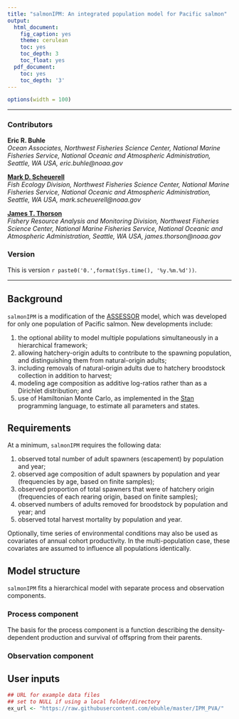 ```yaml
---
title: "salmonIPM: An integrated population model for Pacific salmon"
output:
  html_document:
    fig_caption: yes
    theme: cerulean
    toc: yes
    toc_depth: 3
    toc_float: yes
  pdf_document:
    toc: yes
    toc_depth: '3'
---
```


```r
options(width = 100)
```

***

### Contributors

__Eric R. Buhle__  
_Ocean Associates, Northwest Fisheries Science Center, National Marine Fisheries Service, National Oceanic and Atmospheric Administration, Seattle, WA USA, eric.buhle@noaa.gov_

[__Mark D. Scheuerell__](https://faculty.washington.edu/scheuerl/)  
_Fish Ecology Division, Northwest Fisheries Science Center, National Marine Fisheries Service, National Oceanic and Atmospheric Administration, Seattle, WA USA, mark.scheuerell@noaa.gov_

[__James T. Thorson__](https://sites.google.com/site/thorsonresearch/)  
_Fishery Resource Analysis and Monitoring Division, Northwest Fisheries Science Center, National Marine Fisheries Service, National Oceanic and Atmospheric Administration, Seattle, WA USA, james.thorson@noaa.gov_

### Version

This is version `r paste0('0.',format(Sys.time(), '%y.%m.%d'))`.

***

## Background

`salmonIPM` is a modification of the [ASSESSOR](https://github.com/mdscheuerell/ASSESSOR) model, which was developed for only one population of Pacific salmon. New developments include:

1. the optional ability to model multiple populations simultaneously in a hierarchical framework;
2. allowing hatchery-origin adults to contribute to the spawning population, and distinguishing them from natural-origin adults; 
3. including removals of natural-origin adults due to hatchery broodstock collection in addition to harvest; 
4. modeling age composition as additive log-ratios rather than as a Dirichlet distribution; and
5. use of Hamiltonian Monte Carlo, as implemented in the [Stan](http://mc-stan.org/) programming language, to estimate all parameters and states.

## Requirements

At a minimum, `salmonIPM` requires the following data:

1. observed total number of adult spawners (escapement) by population and year;  
2. observed age composition of adult spawners by population and year (frequencies by age, based on finite samples);  
3. observed proportion of total spawners that were of hatchery origin (frequencies of each rearing origin, based on finite samples);  
4. observed numbers of adults removed for broodstock by population and year; and  
5. observed total harvest mortality by population and year.

Optionally, time series of environmental conditions may also be used as covariates of annual cohort productivity. In the multi-population case, these covariates are assumed to influence all populations identically. 

## Model structure

`salmonIPM` fits a hierarchical model with separate process and observation components.

### Process component

The basis for the process component is a function describing the density-dependent production and survival of offspring from their parents.

### Observation component


## User inputs

```r
## URL for example data files
## set to NULL if using a local folder/directory
ex_url <- "https://raw.githubusercontent.com/ebuhle/master/IPM_PVA/"
```

